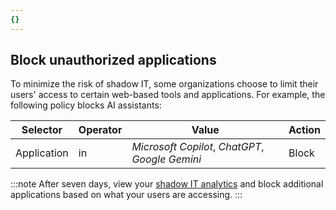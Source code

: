 ```yaml
---
{}
---
```



## Block unauthorized applications

To minimize the risk of <GlossaryTooltip term="shadow IT" link="https://www.cloudflare.com/learning/access-management/what-is-shadow-it/">shadow IT</GlossaryTooltip>, some organizations choose to limit their users' access to certain web-based tools and applications. For example, the following policy blocks AI assistants:

| Selector    | Operator | Value                                           | Action |
| ----------- | -------- | ----------------------------------------------- | ------ |
| Application | in       | _Microsoft Copilot_, _ChatGPT_, _Google Gemini_ | Block  |

:::note
After seven days, view your [shadow IT analytics](/cloudflare-one/insights/analytics/access/) and block additional applications based on what your users are accessing.
:::
